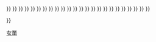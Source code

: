 {{navbox
|title = [[世界羽毛球錦標賽金牌获得者|世界羽毛球錦標賽：女子單打冠軍]]
|titlestyle = background: #FC9;
|name = 世界羽毛球錦標賽女單冠軍

|list1 = <div>
{{nowrap|[[1977年世界羽毛球錦標賽|1977年]]：{{flagicon|DEN}} [[麗娜·科彭]] {{•}} }}
{{nowrap|[[1980年世界羽毛球錦標賽|1980年]]：{{flagicon|INA}} [[維拉華蒂·法吉林|維拉華蒂·維哈爾喬]]  {{•}} }}
{{nowrap|[[1983年世界羽毛球錦標賽|1983年]]：{{flagicon|PRC}} [[李玲蔚]] {{•}} }}
{{nowrap|[[1985年世界羽毛球錦標賽|1985年]]：{{flagicon|PRC}} [[韩爱萍]] {{•}} }}
{{nowrap|[[1987年世界羽毛球錦標賽|1987年]]：{{flagicon|PRC}} [[韩爱萍]] {{•}} }}
{{nowrap|[[1989年世界羽毛球錦標賽|1989年]]：{{flagicon|PRC}} [[李玲蔚]] {{•}} }}
{{nowrap|[[1991年世界羽毛球錦標賽|1991年]]：{{flagicon|PRC}} [[唐九紅]] {{•}} }}
{{nowrap|[[1993年世界羽毛球錦標賽|1993年]]：{{flagicon|INA}} [[王莲香]] {{•}} }}
{{nowrap|[[1995年世界羽毛球錦標賽|1995年]]：{{flagicon|PRC}} [[叶钊颖]] {{•}} }}
{{nowrap|[[1997年世界羽毛球錦標賽|1997年]]：{{flagicon|PRC}} [[叶钊颖]] {{•}} }}
{{nowrap|[[1999年世界羽毛球錦標賽|1999年]]：{{flagicon|DEN}} [[卡米拉·马尔廷|-{zh-hans:卡米拉·马尔廷; zh-hk:卡蜜拉·馬婷; zh-tw:卡蜜拉·瑪汀}-]] {{•}} }}
{{nowrap|[[2001年世界羽毛球錦標賽女子單打項目|2001年]]：{{flagicon|PRC}} [[龚睿那]] {{•}} }}
{{nowrap|[[2003年世界羽毛球錦標賽女子單打項目|2003年]]：{{flagicon|PRC}} [[张宁 (羽毛球运动员)|张宁]] {{•}} }}
{{nowrap|[[2005年世界羽毛球錦標賽女子單打項目|2005年]]：{{flagicon|PRC}} [[谢杏芳]] {{•}} }}
{{nowrap|[[2006年世界羽毛球錦標賽女子單打項目|2006年]]：{{flagicon|PRC}} [[谢杏芳]] {{•}} }}
{{nowrap|[[2007年世界羽毛球錦標賽女子單打項目|2007年]]：{{flagicon|PRC}} [[朱琳 (羽毛球运动员)|朱琳]] {{•}} }}
{{nowrap|[[2009年世界羽毛球錦標賽女子單打項目|2009年]]：{{flagicon|PRC}} [[卢兰]] {{•}} }}
{{nowrap|[[2010年世界羽毛球錦標賽女子單打項目|2010年]]：{{flagicon|PRC}} [[王琳 (羽毛球运动员)|王琳]] {{•}} }}
{{nowrap|[[2011年世界羽毛球錦標賽女子單打項目|2011年]]：{{flagicon|PRC}} [[王仪涵]] {{•}} }}
{{nowrap|[[2013年世界羽毛球錦標賽女子單打項目|2013年]]：{{flagicon|THA}} [[拉差诺·因达农]] {{•}} }}
{{nowrap|[[2014年世界羽毛球錦標賽女子單打項目|2014年]]：{{flagicon|ESP}} [[卡罗列娜·马琳]] {{•}} }}
{{nowrap|[[2015年世界羽毛球錦標賽女子單打項目|2015年]]：{{flagicon|ESP}} [[卡罗列娜·马琳]] {{•}} }}
{{nowrap|[[2017年世界羽毛球錦標賽女子單打項目|2017年]]：{{flagicon|JPN}} [[奧原希望]] {{•}} }}
{{nowrap|[[2018年世界羽毛球錦標賽女子單打項目|2018年]]：{{flagicon|ESP}} [[卡罗列娜·马琳]] {{•}} }}
{{nowrap|[[2019年世界羽毛球錦標賽女子單打項目|2019年]]：{{flagicon|IND}} [[普萨拉·文卡塔·辛杜]] {{•}} }}
{{nowrap|[[2021年世界羽毛球錦標賽女子單打項目|2021年]]：{{flagicon|JPN}} [[山口茜]] }}
</div>
}}<noinclude>
[[Category:世界羽毛球錦標賽冠軍模板|女單]]
</noinclude>
